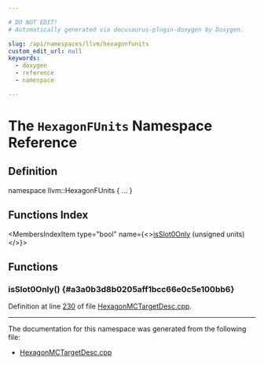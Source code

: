 ```yaml
---

# DO NOT EDIT!
# Automatically generated via docusaurus-plugin-doxygen by Doxygen.

slug: /api/namespaces/llvm/hexagonfunits
custom_edit_url: null
keywords:
  - doxygen
  - reference
  - namespace

---
```





# The `HexagonFUnits` Namespace Reference

<DoxygenPage pluginConfig={pluginConfig}>



## Definition

<CodeBlock>namespace llvm::HexagonFUnits &#123; ... &#125;</CodeBlock>

## Functions Index

<MembersIndex>

<MembersIndexItem
  type="bool"
  name={<><a href="#a3a0b3d8b0205aff1bcc66e0c5e100bb6">isSlot0Only</a> (unsigned units)</>}>
</MembersIndexItem>

</MembersIndex>


<SectionDefinition>

## Functions

### isSlot0Only() {#a3a0b3d8b0205aff1bcc66e0c5e100bb6}

<MemberDefinition
  prototype="bool llvm::HexagonFUnits::isSlot0Only (unsigned units)">

Definition at line <a href="/docs/api/files/lib/lib/target/lib/target/hexagon/lib/target/hexagon/mctargetdesc/hexagonmctargetdesc-cpp/#l00230">230</a> of file <a href="/docs/api/files/lib/lib/target/lib/target/hexagon/lib/target/hexagon/mctargetdesc/hexagonmctargetdesc-cpp">HexagonMCTargetDesc.cpp</a>.
</MemberDefinition>

</SectionDefinition>

<hr/>

The documentation for this namespace was generated from the following file:

<ul>
<li><a href="/docs/api/files/lib/lib/target/lib/target/hexagon/lib/target/hexagon/mctargetdesc/hexagonmctargetdesc-cpp">HexagonMCTargetDesc.cpp</a></li>
</ul>

</DoxygenPage>
